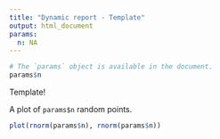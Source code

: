 ```yaml
---
title: "Dynamic report - Template"
output: html_document
params:
  n: NA
---
```


```r
# The `params` object is available in the document.
params$n
```

Template!

A plot of `params$n` random points.

```r
plot(rnorm(params$n), rnorm(params$n))
```
